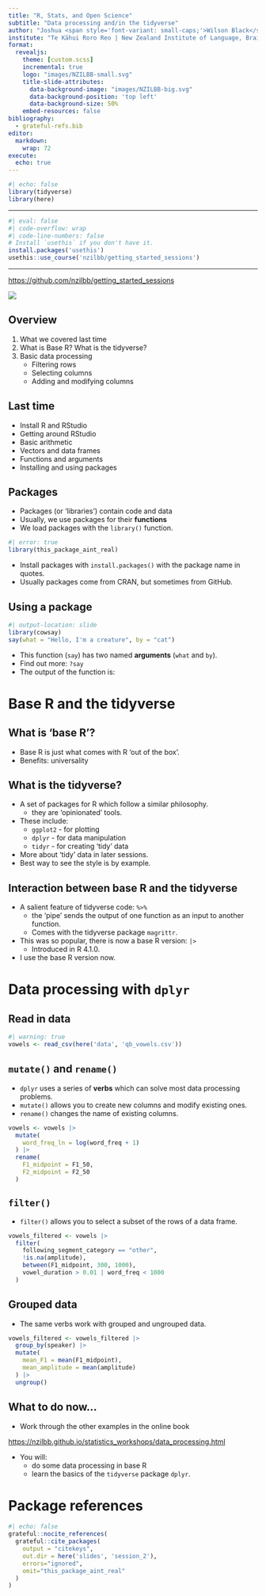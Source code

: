 ```yaml
---
title: "R, Stats, and Open Science"
subtitle: "Data processing and/in the tidyverse"
author: "Joshua <span style='font-variant: small-caps;'>Wilson Black</span>"
institute: "Te Kāhui Roro Reo | New Zealand Institute of Language, Brain and Behaviour <br/> Te Whare Wānanga o Waitaha | University of Canterbury"
format:
  revealjs:
    theme: [custom.scss]
    incremental: true
    logo: "images/NZILBB-small.svg"
    title-slide-attributes:
      data-background-image: "images/NZILBB-big.svg"
      data-background-position: 'top left'
      data-background-size: 50%
    embed-resources: false
bibliography: 
  - grateful-refs.bib
editor: 
  markdown: 
    wrap: 72
execute: 
  echo: true
---
```


```r
#| echo: false
library(tidyverse)
library(here)
```

---

::: {.centre}

```r
#| eval: false
#| code-overflow: wrap
#| code-line-numbers: false
# Install `usethis` if you don't have it.
install.packages('usethis')
usethis::use_course('nzilbb/getting_started_sessions')
```

:::


---

<https://github.com/nzilbb/getting_started_sessions>

![](images/download.png)


## Overview

1. What we covered last time
2. What is Base R? What is the tidyverse?
3. Basic data processing
    - Filtering rows
    - Selecting columns
    - Adding and modifying columns

## Last time

- Install R and RStudio
- Getting around RStudio
- Basic arithmetic
- Vectors and data frames
- Functions and arguments
- Installing and using packages

## Packages

- Packages (or 'libraries') contain code and data
- Usually, we use packages for their **functions**
- We load packages with the `library()` function.
    
::: fragment

```r
#| error: true
library(this_package_aint_real)
```

:::

- Install packages with `install.packages()` with the package name in quotes.
- Usually packages come from CRAN, but sometimes from GitHub. 

## Using a package

::: fragment

```r
#| output-location: slide
library(cowsay)
say(what = "Hello, I'm a creature", by = "cat")
```

:::

- This function  (`say`) has two named **arguments** (`what` and `by`).
- Find out more: `?say`
- The output of the function is:

# Base R and the tidyverse

## What is 'base R'?

- Base R is just what comes with R 'out of the box'.
- Benefits: universality

## What is the tidyverse?

- A set of packages for R which follow a similar philosophy.
    - they are 'opinionated' tools.
- These include: 
    - `ggplot2` - for plotting
    - `dplyr` - for data manipulation
    - `tidyr` - for creating 'tidy' data
- More about 'tidy' data in later sessions.
- Best way to see the style is by example.

## Interaction between base R and the tidyverse

- A salient feature of tidyverse code: `%>%`
    - the 'pipe' sends the output of one function as an input to another
    function.
    - Comes with the tidyverse package `magrittr`.
- This was so popular, there is now a base R version: `|>`
    - Introduced in R 4.1.0.
- I use the base R version now.

# Data processing with `dplyr`

## Read in data

```r
#| warning: true
vowels <- read_csv(here('data', 'qb_vowels.csv'))
```


## `mutate()` and `rename()`

- `dplyr` uses a series of **verbs** which can solve most data processing problems.
- `mutate()` allows you to create new columns and modify existing ones.
- `rename()` changes the name of existing columns.

::: fragment

```r
vowels <- vowels |> 
  mutate(
    word_freq_ln = log(word_freq + 1)
  ) |> 
  rename(
    F1_midpoint = F1_50,
    F2_midpoint = F2_50
  )
```

:::

## `filter()`

- `filter()` allows you to select a subset of the rows of a data frame.

::: fragment

```r
vowels_filtered <- vowels |> 
  filter(
    following_segment_category == "other",
    !is.na(amplitude),
    between(F1_midpoint, 300, 1000),
    vowel_duration > 0.01 | word_freq < 1000
  )
```

:::

## Grouped data

- The same verbs work with grouped and ungrouped data.

::: fragment
```r
vowels_filtered <- vowels_filtered |> 
  group_by(speaker) |> 
  mutate(
    mean_F1 = mean(F1_midpoint),
    mean_amplitude = mean(amplitude)
  ) |> 
  ungroup()
```
:::

## What to do now...

- Work through the other examples in the online book

::: fragment
<https://nzilbb.github.io/statistics_workshops/data_processing.html>

:::

- You will:
     - do some data processing in base R
     - learn the basics of the `tidyverse` package `dplyr`.


# Package references

```r
#| echo: false
grateful::nocite_references(
  grateful::cite_packages(
    output = "citekeys", 
    out.dir = here('slides', 'session_2'), 
    errors="ignored",
    omit="this_package_aint_real"
  )
)
```


::: {#refs .tiny}

:::
